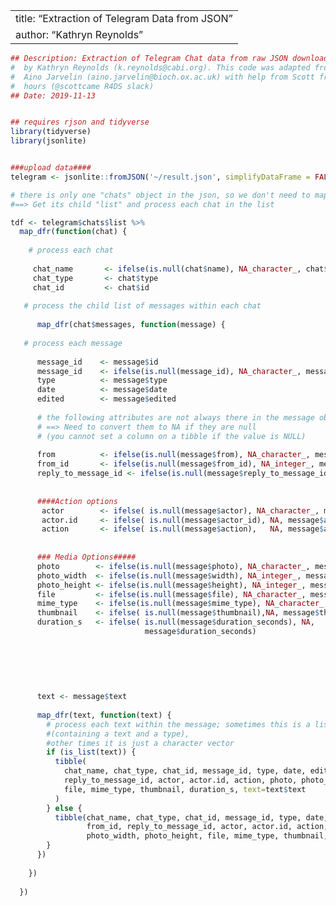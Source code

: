 

---
title: "Extraction of Telegram Data from JSON"
author: "Kathryn Reynolds"
---




```r
## Description: Extraction of Telegram Chat data from raw JSON download using Telegram desktop
#  by Kathryn Reynolds (k.reynolds@cabi.org). This code was adapted from code written by 
#  Aino Jarvelin (aino.jarvelin@bioch.ox.ac.uk) with help from Scott from R4DS community office 
#  hours (@scottcame R4DS slack)
## Date: 2019-11-13


## requires rjson and tidyverse
library(tidyverse)
library(jsonlite)


###upload data####
telegram <- jsonlite::fromJSON('~/result.json', simplifyDataFrame = FALSE,simplifyVector = FALSE)

# there is only one "chats" object in the json, so we don't need to map over it. 
#==> Get its child "list" and process each chat in the list

tdf <- telegram$chats$list %>%
  map_dfr(function(chat) {
    
    # process each chat
    
     chat_name       <- ifelse(is.null(chat$name), NA_character_, chat$name)
     chat_type       <- chat$type
     chat_id         <- chat$id
    
   # process the child list of messages within each chat
      
      map_dfr(chat$messages, function(message) {
      
   # process each message
      
      message_id    <- message$id
      message_id    <- ifelse(is.null(message_id), NA_character_, message_id)
      type          <- message$type
      date          <- message$date
      edited        <- message$edited
      
      # the following attributes are not always there in the message object, 
      # ==> Need to convert them to NA if they are null
      # (you cannot set a column on a tibble if the value is NULL)
      
      from          <- ifelse(is.null(message$from), NA_character_, message$from)
      from_id       <- ifelse(is.null(message$from_id), NA_integer_, message$from_id)
      reply_to_message_id <- ifelse(is.null(message$reply_to_message_id), NA_integer_, message$reply_to_message_id)
      
      
      ####Action options
       actor        <- ifelse( is.null(message$actor), NA_character_, message$actor)
       actor.id     <- ifelse( is.null(message$actor_id), NA, message$actor_id)
       action       <- ifelse( is.null(message$action),   NA, message$action)
      
      
      ### Media Options#####
      photo        <- ifelse(is.null(message$photo), NA_character_, message$photo)
      photo_width  <- ifelse(is.null(message$width), NA_integer_, message$width)
      photo_height <- ifelse(is.null(message$height), NA_integer_, message$height)
      file         <- ifelse(is.null(message$file), NA_character_, message$file)
      mime_type    <- ifelse(is.null(message$mime_type), NA_character_, message$mime_type)
      thumbnail    <- ifelse( is.null(message$thumbnail),NA, message$thumbnail)
      duration_s   <- ifelse( is.null(message$duration_seconds), NA,
                              message$duration_seconds)
      
      
      
      
      
      
      text <- message$text
      
      map_dfr(text, function(text) {
        # process each text within the message; sometimes this is a list 
        #(containing a text and a type), 
        #other times it is just a character vector
        if (is_list(text)) {
          tibble(
            chat_name, chat_type, chat_id, message_id, type, date, edited, from, from_id,
            reply_to_message_id, actor, actor.id, action, photo, photo_width, photo_height, 
            file, mime_type, thumbnail, duration_s, text=text$text
          )
        } else {
          tibble(chat_name, chat_type, chat_id, message_id, type, date, edited, from, 
                 from_id, reply_to_message_id, actor, actor.id, action,  photo, 
                 photo_width, photo_height, file, mime_type, thumbnail, duration_s, text)
        }
      })
      
    })
    
  })


```

